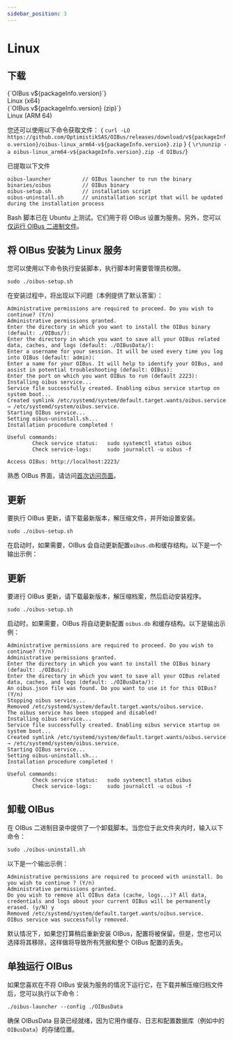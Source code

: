 ```yaml
---
sidebar_position: 3
---
```



# Linux
## 下载
<div style={{ display: "flex", justifyContent: "space-around" }}>
  <DownloadButton link={`https://github.com/OptimistikSAS/OIBus/releases/download/v${packageInfo.version}/oibus-linux_x64-v${packageInfo.version}.zip`}>
    <div>
      <div>{`OIBus v${packageInfo.version}`}</div>
      <div>Linux (x64)</div>
    </div>
  </DownloadButton>
  <DownloadButton link={`https://github.com/OptimistikSAS/OIBus/releases/download/v${packageInfo.version}/oibus-linux_arm64-v${packageInfo.version}.zip`}>
    <div>
      <div>{`OIBus v${packageInfo.version} (zip)`}</div>
      <div>Linux (ARM 64)</div>
    </div>
  </DownloadButton>
</div>

您还可以使用以下命令获取文件：
<CodeBlock>
  { `curl -LO https://github.com/OptimistikSAS/OIBus/releases/download/v${packageInfo.version}/oibus-linux_arm64-v${packageInfo.version}.zip` }
  { `\r\nunzip -a oibus-linux_arm64-v${packageInfo.version}.zip -d OIBus/`}
</CodeBlock>

已提取以下文件
```
oibus-launcher          // OIBus launcher to run the binary
binaries/oibus          // OIBus binary
oibus-setup.sh          // installation script
oibus-uninstall.sh      // uninstallation script that will be updated during the installation process
```

Bash 脚本已在 Ubuntu 上测试。它们用于将 OIBus 设置为服务。另外，您可以[仅运行 OIBus 二进制文件](#单独运行-oibus)。

## 将 OIBus 安装为 Linux 服务
您可以使用以下命令执行安装脚本，执行脚本时需要管理员权限。

```
sudo ./oibus-setup.sh
```
在安装过程中，将出现以下问题（本例提供了默认答案）：
```
Administrative permissions are required to proceed. Do you wish to continue? (Y/n)
Administrative permissions granted.
Enter the directory in which you want to install the OIBus binary (default: ./OIBus/):
Enter the directory in which you want to save all your OIBus related data, caches, and logs (default: ./OIBusData/):
Enter a username for your session. It will be used every time you log into OIBus (default: admin):
Enter a name for your OIBus. It will help to identify your OIBus, and assist in potential troubleshooting (default: OIBus):
Enter the port on which you want OIBus to run (default 2223):
Installing oibus service...
Service file successfully created. Enabling oibus service startup on system boot...
Created symlink /etc/systemd/system/default.target.wants/oibus.service → /etc/systemd/system/oibus.service.
Starting OIBus service...
Setting oibus-uninstall.sh...
Installation procedure completed !

Useful commands:
        Check service status:   sudo systemctl status oibus
        Check service-logs:     sudo journalctl -u oibus -f

Access OIBus: http://localhost:2223/
```
熟悉 OIBus 界面，请访问[首次访问页面](./first-access.mdx)。

## 更新
要执行 OIBus 更新，请下载最新版本，解压缩文件，并开始设置安装。

```
sudo ./oibus-setup.sh
```

在启动时，如果需要，OIBus 会自动更新配置`oibus.db`和缓存结构。以下是一个输出示例：

## 更新
要进行 OIBus 更新，请下载最新版本，解压缩档案，然后启动安装程序。


```
sudo ./oibus-setup.sh
```

启动时，如果需要，OIBus 将自动更新配置 `oibus.db` 和缓存结构。以下是输出示例：

```
Administrative permissions are required to proceed. Do you wish to continue? (Y/n)
Administrative permissions granted.
Enter the directory in which you want to install the OIBus binary (default: ./OIBus/):
Enter the directory in which you want to save all your OIBus related data, caches, and logs (default: ./OIBusData/):
An oibus.json file was found. Do you want to use it for this OIBus? (Y/n)
Stopping oibus service...
Removed /etc/systemd/system/default.target.wants/oibus.service.
The oibus service has been stopped and disabled!
Installing oibus service...
Service file successfully created. Enabling oibus service startup on system boot...
Created symlink /etc/systemd/system/default.target.wants/oibus.service → /etc/systemd/system/oibus.service.
Starting OIBus service...
Setting oibus-uninstall.sh...
Installation procedure completed !

Useful commands:
        Check service status:   sudo systemctl status oibus
        Check service-logs:     sudo journalctl -u oibus -f
```
## 卸载 OIBus
在 OIBus 二进制目录中提供了一个卸载脚本。当您位于此文件夹内时，输入以下命令：

```
sudo ./oibus-uninstall.sh
```
以下是一个输出示例：
```
Administrative permissions are required to proceed with uninstall. Do you wish to continue ? (Y/n)
Administrative permissions granted.
Do you wish to remove all OIBus data (cache, logs...)? All data, credentials and logs about your current OIBus will be permanently erased. (y/N) y
Removed /etc/systemd/system/default.target.wants/oibus.service.
OIBus service was successfully removed.
```
默认情况下，如果您打算稍后重新安装 OIBus，配置将被保留。但是，您也可以选择将其移除，这样做将导致所有凭据和整个 OIBus 配置的丢失。

## 单独运行 OIBus
如果您喜欢在不将 OIBus 安装为服务的情况下运行它，在下载并解压缩归档文件后，您可以执行以下命令：

```
./oibus-launcher --config ./OIBusData
```
确保 OIBusData 目录已经就绪，因为它用作缓存、日志和配置数据库（例如中的 `OIBusData`）的存储位置。
